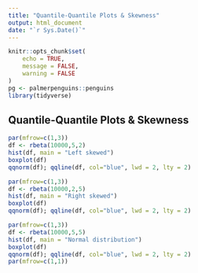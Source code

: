 ```yaml
---
title: "Quantile-Quantile Plots & Skewness"
output: html_document
date: "`r Sys.Date()`"
---
```


```r
knitr::opts_chunk$set(
	echo = TRUE,
	message = FALSE,
	warning = FALSE
)
pg <- palmerpenguins::penguins
library(tidyverse)
```

## Quantile-Quantile Plots & Skewness

```r
par(mfrow=c(1,3))
df <- rbeta(10000,5,2)
hist(df, main = "Left skewed")
boxplot(df)
qqnorm(df); qqline(df, col="blue", lwd = 2, lty = 2)
```


```r
par(mfrow=c(1,3))
df <- rbeta(10000,2,5)
hist(df, main = "Right skewed")
boxplot(df)
qqnorm(df); qqline(df, col="blue", lwd = 2, lty = 2)
```


```r
par(mfrow=c(1,3))
df <- rbeta(10000,5,5)
hist(df, main = "Normal distribution")
boxplot(df)
qqnorm(df); qqline(df, col="blue", lwd = 2, lty = 2)
par(mfrow=c(1,1))
```
